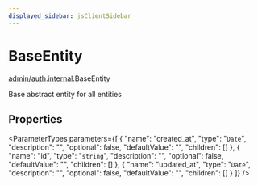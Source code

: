 ```yaml
---
displayed_sidebar: jsClientSidebar
---
```



# BaseEntity

[admin/auth](../../modules/admin_auth.mdx).[internal](../../admin_auth/modules/admin_auth.internal.mdx).BaseEntity

Base abstract entity for all entities

## Properties

<ParameterTypes parameters={[
  {
    "name": "created_at",
    "type": "`Date`",
    "description": "",
    "optional": false,
    "defaultValue": "",
    "children": []
  },
  {
    "name": "id",
    "type": "`string`",
    "description": "",
    "optional": false,
    "defaultValue": "",
    "children": []
  },
  {
    "name": "updated_at",
    "type": "`Date`",
    "description": "",
    "optional": false,
    "defaultValue": "",
    "children": []
  }
]} />
